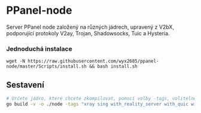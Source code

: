 # PPanel-node

Server PPanel node založený na různých jádrech, upravený z V2bX, podporující protokoly V2ay, Trojan, Shadowsocks, Tuic a Hysteria.

### Jednoduchá instalace

```
wget -N https://raw.githubusercontent.com/wyx2685/ppanel-node/master/Scripts/install.sh && bash install.sh
```

## Sestavení

```bash
# Určete jádro, které chcete zkompilovat, pomocí volby -tags, volitelné xray, sing
go build -v -o ./node -tags "xray sing with_reality_server with_quic with_grpc with_utls with_wireguard with_acme" -trimpath -ldflags "-s -w -buildid="
```


<Giscus />
